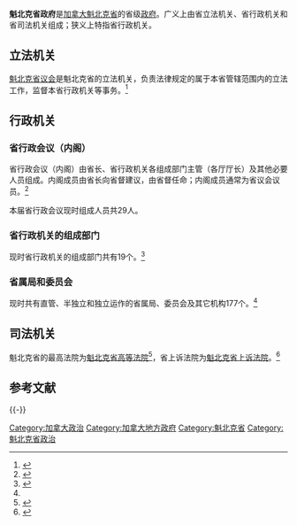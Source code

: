 {{NoteTA|zh-hans:公共安全;zh-hk:公眾安全;zh-mo:公共安全;zh-tw:公共安全;
}}{{infobox
| title = 魁北克省政府
| headerstyle = vertical-align:middle;background-color:#efefef;
| image = 
| caption = 
| label1 = 国家
|  data1 = [[加拿大|加拿大]]
| label2 = 联邦政府
|  data2 = [[加拿大政府|加拿大政府]]
| label3 = 省（地区）
| data3 = [[魁北克省|魁北克省]]
| label4 = 政府驻地
|  data4 = [[魁北克市|魁北克市]]
| label5 = 官方网站
|  data5 = [https://quebec.ca quebec.ca]
| header6 = 立法机关
| label7 = 君主代表 
|  data7 = [[魁北克省督|省督]]
| label8 = 省议会
|  data8 = [[魁北克國民議會|魁北克省议会]]
| header9 = 行政机关
| label10 = 主要机构
|  data10 = [[魁北克省政府#_省行政会议（内阁）|省行政会议（内阁）]]
| label13 = 省政府首脑
|  data13 = [[魁北克省省长|省长]]
| label18 = Responsible to
|  data18 = <!-- responsible to parliament/president/monarch? -->
| header19 = 司法机关
| label20 = 省最高法院
|  data20 = [[魁北克省高等法院|魁北克省高等法院]]
| label21 = 省上诉法院
|  data21 = [[魁北克省上诉法院|魁北克省上诉法院]]
}}
'''魁北克省政府'''是[[加拿大|加拿大]][[魁北克省|魁北克省]]的省级[[政府|政府]]。广义上由省立法机关、省行政机关和省司法机关组成；狭义上特指省行政机关。

== 立法机关 ==

[[魁北克國民議會|魁北克省议会]]是魁北克省的立法机关，负责法律规定的属于本省管辖范围内的立法工作，监督本省行政机关等事务。<ref>{{Cite web |url=http://www.paricilademocratie.com/approfondir/parlementarisme-et-elections/674-la-politique-au-quebec-institutions-et-acteurs |title=La politique au Québec : institutions et acteurs - Assemblée nationale du Québec |access-date=2020-10-02 |archive-date=2020-10-08 |archive-url=https://web.archive.org/web/20201008033101/http://www.paricilademocratie.com/approfondir/parlementarisme-et-elections/674-la-politique-au-quebec-institutions-et-acteurs |dead-url=no }}</ref>

== 行政机关 ==

=== 省行政会议（内阁） ===
省行政会议（内阁）由省长、省行政机关各组成部门主管（各厅厅长）及其他必要人员组成。内阁成员由省长向省督建议，由省督任命；内阁成员通常为省议会议员。<ref>{{Cite web |url=https://www.quebec.ca/en/premier/team/members-of-cabinet/ |title=Members of Cabinet - Gouvernement du Québec |access-date=2020-10-02 |archive-date=2021-01-25 |archive-url=https://web.archive.org/web/20210125084252/https://www.quebec.ca/en/premier/team/members-of-cabinet/ |dead-url=no }}</ref>

本届省行政会议现时组成人员共29人。

=== 省行政机关的组成部门 === 
现时省行政机关的组成部门共有19个。<ref name="#1">{{Cite web |url=https://www.quebec.ca/en/government/departments-and-agencies/ |title=Departments and agencies - Gouvernement du Québec |access-date=2020-10-02 |archive-date=2021-05-30 |archive-url=https://web.archive.org/web/20210530230841/https://www.quebec.ca/en/government/departments-and-agencies |dead-url=no }}</ref>

{{columns-list|2|
* 魁北克省市政事务和住房厅
* 魁北克省农业、渔业和食品厅
* 魁北克省文化和交流厅
* 魁北克省经济和创新厅
* 魁北克省教育和高等教育厅
* 魁北克省能源和自然资源厅
* 魁北克省环境和气候变化应对厅
* 魁北克省家庭事务厅
* 魁北克省财政厅
* 魁北克省林业、野生动物和公园厅
* 魁北克省移民、法语化和参与厅
* 魁北克省司法厅
* 魁北克省国际关系和法语事务厅
* 魁北克省卫生和社会服务厅
* 魁北克省省国库委员会秘书处
* [[魁北克省公共安全厅|魁北克省公共安全厅]]
* 魁北克省旅游厅
* 魁北克省交通厅
* 魁北克省劳工、就业和社会团结厅
}}

=== 省属局和委员会 === 
现时共有直管、半独立和独立运作的省属局、委员会及其它机构177个。<ref name="#1"/>
{{columns-list|2|
* 



}}


== 司法机关 ==
魁北克省的最高法院为[[魁北克省高等法院|魁北克省高等法院]]<ref>{{Cite web |url=http://www.tribunaux.qc.ca/mjq_en/c-superieure/index-cs.html |title=Superior Court of Quebec |access-date=2020-10-02 |archive-date=2020-08-07 |archive-url=https://web.archive.org/web/20200807013246/http://www.tribunaux.qc.ca/mjq_en/c-superieure/index-cs.html |dead-url=no }}</ref>，省上诉法院为[[魁北克省上诉法院|魁北克省上诉法院]]。<ref>{{Cite web |url=https://courdappelduquebec.ca/en/ |title=Court of Appeal of Quebec |access-date=2020-10-02 |archive-date=2021-03-08 |archive-url=https://web.archive.org/web/20210308134141/https://courdappelduquebec.ca/en/ |dead-url=no }}</ref>


== 参考文献 ==
{{reflist}}


{{-}}

{{加拿大一级行政区的政府}}

{{Authority control}}

[[Category:加拿大政治|Category:加拿大政治]]
[[Category:加拿大地方政府|Category:加拿大地方政府]]
[[Category:魁北克省|Category:魁北克省]]
[[Category:魁北克省政治|Category:魁北克省政治]]
